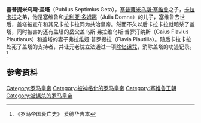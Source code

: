 {{Infobox Roman emperor
|title=[[罗马帝国|罗马帝国]][[罗马皇帝|第二十三任皇帝]]
|name=塞普提米乌斯·盖塔
| image           =[[File:Publius_Septimius_Geta_Louvre_Ma1076.jpg|250px]]
| namePublius Septimius Geta <br />(从出生到209年); <br />Caesar Publius Septimius Geta Augustus (从209年到去世)
| caption         =
| reign           =209年-211年2月4日<br />（和[[塞普蒂米乌斯·塞维鲁|塞普蒂米乌斯·塞维鲁]]及[[卡拉卡拉|卡拉卡拉]]为共治皇帝）；<br />211年2月至12月（和[[卡拉卡拉|卡拉卡拉]]为共治皇帝）
| predecessor     =[[塞普蒂米乌斯·塞维鲁|塞普蒂米乌斯·塞维鲁]] 
| successor       =[[卡拉卡拉|卡拉卡拉]]
| spouse          =弗拉维·普罗提拉
| spouse 2        =
| issue           =
| dynasty         =[[塞维鲁王朝|塞维鲁王朝]]
| father          =[[塞普蒂米乌斯·塞维鲁|塞普蒂米乌斯·塞维鲁]]
| mother          =[[尤利亚·多姆娜|尤利亚·多姆娜]]
| date of birth   ={{birth date|189|3|7}}
| place of birth  =[[罗马|罗马]]
| date of death   ={{death date and age|211|12|19|189|3|7}}
| place of death  =
| place of burial =
|}}
'''塞普提米乌斯·盖塔'''（Publius Septimius Geta），[[塞普蒂米乌斯·塞维鲁|塞普蒂米乌斯·塞维鲁]]之子，[[卡拉卡拉|卡拉卡拉]]之弟，他是塞维鲁和[[尤利亚·多姆娜|尤利亚·多姆娜]]（Julia Domna）的儿子，塞维鲁去世后，盖塔被宣布和其兄卡拉卡拉同为共治皇帝。然而不久以后卡拉卡拉就暗杀了盖塔，同时被害的还有盖塔的岳父盖乌斯·弗拉维乌斯·普罗汀纳斯（Gaius Flavius Plautianus）和盖塔的妻子弗拉维娅·普罗提拉（Flavia Plautilla）。随后卡拉卡拉处死了盖塔的支持者，并让元老院立法通过一项[[除忆诅咒|除忆诅咒]]，消除盖塔的功迹记录。<ref>《罗马帝国衰亡史》 爱德华吉本</ref>

== 参考资料 ==
<references/>

{{罗马帝国皇帝|本人=盖塔|时间=209-211|之前=[[塞普蒂米乌斯·塞维鲁|塞普蒂米乌斯·塞维鲁]]|之后=[[卡拉卡拉|卡拉卡拉]]|同时=共位者：[[塞普蒂米乌斯·塞维鲁|塞普蒂米乌斯·塞维鲁]]（193-211）<br>[[卡拉卡拉|卡拉卡拉]]（209-217）}}

{{Authority control}}
[[Category:罗马皇帝|Category:罗马皇帝]]
[[Category:被神格化的罗马皇帝|Category:被神格化的罗马皇帝]]
[[Category:塞维鲁王朝|Category:塞维鲁王朝]]
[[Category:被谋杀的罗马皇帝|Category:被谋杀的罗马皇帝]]